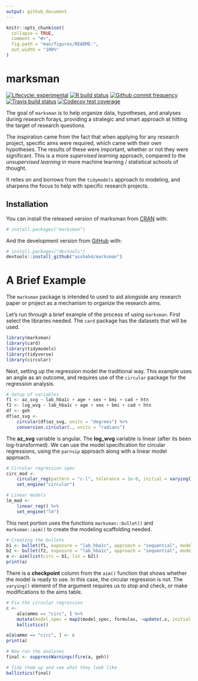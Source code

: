 ```yaml
---
output: github_document
---
```


<!-- README.md is generated from README.Rmd. Please edit that file -->

```r
knitr::opts_chunk$set(
  collapse = TRUE,
  comment = "#>",
  fig.path = "man/figures/README-",
  out.width = "100%"
)
```

# marksman

<!-- badges: start -->
[![Lifecycle: experimental](https://img.shields.io/badge/lifecycle-experimental-orange.svg)](https://www.tidyverse.org/lifecycle/#experimental)
[![R build status](https://github.com/asshah4/marksman/workflows/R-CMD-check/badge.svg)](https://github.com/asshah4/marksman/actions)
[![Github commit frequency](https://img.shields.io/github/commit-activity/w/asshah4/marksman)](https://github.com/asshah4/marksman/graphs/commit-activity)
[![Travis build status](https://travis-ci.com/asshah4/marksman.svg?branch=master)](https://travis-ci.com/asshah4/marksman)
[![Codecov test coverage](https://codecov.io/gh/asshah4/marksman/branch/master/graph/badge.svg)](https://codecov.io/gh/asshah4/marksman?branch=master)
<!-- badges: end -->

The goal of `marksman` is to help organize data, hypotheses, and analyses during research forays, providing a strategic and smart approach at hitting the target of research questions. 

The inspiration came from the fact that when applying for any research project, specific aims were required, which came with their own hypotheses. The results of these were important, whether or not they were significant. This is a more _supervised learning_ approach, compared to the _unsupervised learning_ in more machine learning / statistical schools of thought. 

It relies on and borrows from the `tidymodels` approach to modeling, and sharpens the focus to help with specific research projects.

## Installation

You can install the released version of marksman from [CRAN](https://CRAN.R-project.org) with:

``` r
# install.packages("marksman")
```

And the development version from [GitHub](https://github.com/) with:

``` r
# install.packages("devtools")
devtools::install_github("asshah4/marksman")
```

# A Brief Example

The `marksman` package is intended to used to aid alongside any research paper or project as a mechanism to organize the research aims.

Let's run through a brief example of the process of using `marksman`. First select the libraries needed. The `card` package has the datasets that will be used.

```r
library(marksman)
library(card)
library(tidymodels)
library(tidyverse)
library(circular)
```

Next, setting up the regression model the traditional way. This example uses an angle as an outcome, and requires use of the `circular` package for the regression analysis.

```r
# Setup of variables
f1 <- az_svg ~ lab_hba1c + age + sex + bmi + cad + htn
f2 <- log_wvg ~ lab_hba1c + age + sex + bmi + cad + htn
df <- geh
df$az_svg <-
	circular(df$az_svg, units = "degrees") %>%
	conversion.circular(., units = "radians")
```

The __az_svg__ variable is angular. The __log_wvg__ variable is linear (after its been log-transformed). We can use the model specification for circular regressions, using the `parnsip` approach along with a linear model approach.

```r
# Circular regression spec
circ_mod <-
	circular_reg(pattern = "c-l", tolerance = 1e-0, initial = varying()) %>%
	set_engine("circular")

# Linear models
lm_mod <-
	linear_reg() %>%
	set_engine("lm")
```

This next portion uses the functions `marksman::bullet()` and `marksman::aim()` to create the modeling scaffolding needed.

```r
# Creating the bullets
b1 <- bullet(f1, exposure = "lab_hba1c", approach = "sequential", model = circ_mod)
b2 <- bullet(f2, exposure = "lab_hba1c", approach = "sequential", model = lm_mod)
a <- aim(list(circ = b1, lin = b2))
print(a)
```

There is a __checkpoint__ column from the `aim()` function that shows whether the model is ready to use. In this case, the circular regression is not. The `varying()` element of the argument requires us to stop and check, or make modifications to the aims table.

```r
# Fix the circular regression
c <- 
	a[a$ammo == "circ", ] %>%
	mutate(model_spec = map2(model_spec, formulas, ~update(.x, initial = rep(0, length(all.vars(.y)))))) %>%
	ballistics()

a[a$ammo == "circ", ] <- c
print(a)

# Now run the analyses
final <- suppressWarnings(fire(a, geh))

# Tidy them up and see what they look like
ballistics(final)
```
